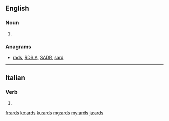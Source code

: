 ==English==

===Noun===
{{head|en|noun plural form}}

# {{plural of|ard|lang=en}}

===Anagrams===
* [[rads#English|rads]], [[RDS.A#English|RDS.A]], [[SADR#English|SADR]], [[sard#English|sard]]

----

==Italian==

===Verb===
{{head|it|verb form}}

# {{inflection of|ardere||1|s|phis|lang=it}}

[[fr:ards]]
[[ko:ards]]
[[ku:ards]]
[[mg:ards]]
[[my:ards]]
[[ja:ards]]